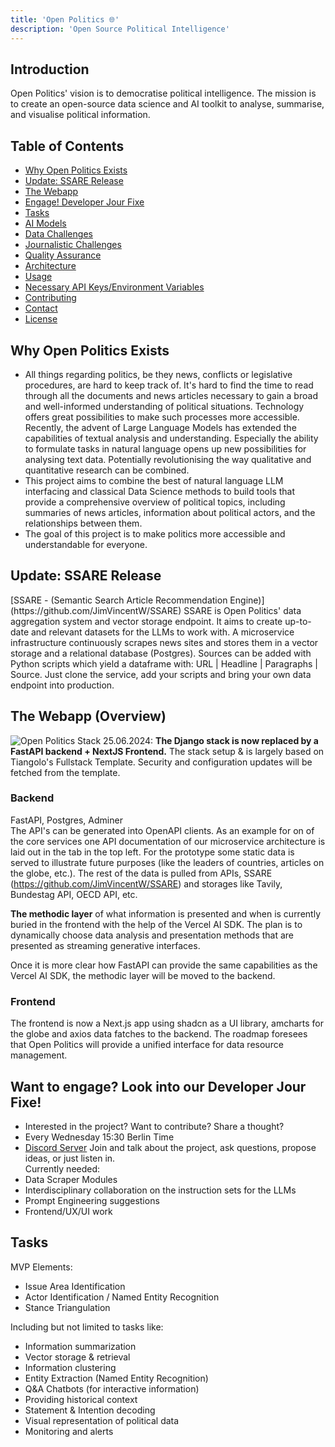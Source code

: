 ```yaml
---
title: 'Open Politics 🌐'
description: 'Open Source Political Intelligence'
---
```


## Introduction
Open Politics' vision is to democratise political intelligence. The mission is to create an open-source data science and AI toolkit to analyse, summarise, and visualise political information.

## Table of Contents
- [Why Open Politics Exists](#why-open-politics-exists)
- [Update: SSARE Release](#update-ssare-release)
- [The Webapp](#the-webapp)
- [Engage! Developer Jour Fixe](#engage-developer-jour-fixe)
- [Tasks](#tasks)
- [AI Models](#ai-models)
- [Data Challenges](#data-challenges)
- [Journalistic Challenges](#journalistic-challenges)
- [Quality Assurance](#quality-assurance)
- [Architecture](#architecture)
- [Usage](#usage)
- [Necessary API Keys/Environment Variables](#necessary-api-keysenvironment-variables)
- [Contributing](#contributing)
- [Contact](#contact)
- [License](#license)

## Why Open Politics Exists
- All things regarding politics, be they news, conflicts or legislative procedures, are hard to keep track of. It's hard to find the time to read through all the documents and news articles necessary to gain a broad and well-informed understanding of political situations. Technology offers great possibilities to make such processes more accessible. Recently, the advent of Large Language Models has extended the capabilities of textual analysis and understanding. Especially the ability to formulate tasks in natural language opens up new possibilities for analysing text data. Potentially revolutionising the way qualitative and quantitative research can be combined.
- This project aims to combine the best of natural language LLM interfacing and classical Data Science methods to build tools that provide a comprehensive overview of political topics, including summaries of news articles, information about political actors, and the relationships between them.
- The goal of this project is to make politics more accessible and understandable for everyone.

## Update: SSARE Release
<Note>
[SSARE - (Semantic Search Article Recommendation Engine)](https://github.com/JimVincentW/SSARE)
</Note>
SSARE is Open Politics' data aggregation system and vector storage endpoint. It aims to create up-to-date and relevant datasets for the LLMs to work with. A microservice infrastructure continuously scrapes news sites and stores them in a vector storage and a relational database (Postgres). Sources can be added with Python scripts which yield a dataframe with: URL | Headline | Paragraphs | Source. Just clone the service, add your scripts and bring your own data endpoint into production.

## The Webapp (Overview)
![Open Politics Stack](assets/images/opp_high_level.png)
25.06.2024: 
**The Django stack is now replaced by a FastAPI backend + NextJS Frontend.**
The stack setup & is largely based on Tiangolo's Fullstack Template. 
Security and configuration updates will be fetched from the template.

### Backend
FastAPI, Postgres, Adminer \
The API's can be generated into OpenAPI clients. As an example for on of the core services one API documentation of our microservice architecture is laid out in the tab in the top left.
For the prototype some static data is served to illustrate future purposes (like the leaders of countries, articles on the globe, etc.).
The rest of the data is pulled from APIs, SSARE (https://github.com/JimVincentW/SSARE) and storages like Tavily, Bundestag API, OECD API, etc.

**The methodic layer** of what information is presented and when is currently buried in the frontend with the help of the Vercel AI SDK. The plan is to dynamically choose data analysis and presentation methods that are presented as streaming generative interfaces. 

Once it is more clear how FastAPI can provide the same capabilities as the Vercel AI SDK, the methodic layer will be moved to the backend. 

### Frontend
The frontend is now a Next.js app using shadcn as a UI library, amcharts for the globe and axios data fatches to the backend. The roadmap foresees that Open Politics will provide a unified interface for data resource management.

## Want to engage? Look into our Developer Jour Fixe!
- Interested in the project? Want to contribute? Share a thought?
- Every Wednesday 15:30 Berlin Time
- [Discord Server](https://discord.gg/KAFPp2KQ?event=1219348620860588123)
Join and talk about the project, ask questions, propose ideas, or just listen in.  
Currently needed:
- Data Scraper Modules 
- Interdisciplinary collaboration on the instruction sets for the LLMs 
- Prompt Engineering suggestions
- Frontend/UX/UI work

## Tasks
MVP Elements:
- Issue Area Identification
- Actor Identification / Named Entity Recognition
- Stance Triangulation

Including but not limited to tasks like:
- Information summarization
- Vector storage & retrieval 
- Information clustering
- Entity Extraction (Named Entity Recognition)
- Q&A Chatbots (for interactive information)
- Providing historical context 
- Statement & Intention decoding
- Visual representation of political data
- Monitoring and alerts
